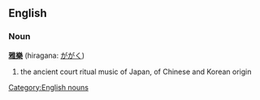==English==
{{wikipedia|Gagaku}}
===Noun===
'''[[雅樂]]''' (hiragana: [[ががく]])
#the ancient court ritual music of Japan, of Chinese and Korean origin

[[Category:English nouns]]

{{ja-attention}}